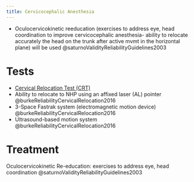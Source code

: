 ```yaml
---
title: Cervicocephalic Anesthesia
---
```


- Oculocervicokinetic reeducation
    (exercises to address eye, head coordination to improve cervicocephalic anesthesia- ability to relocate accurately the head on the trunk after active mvmt in the horizontal plane) will be used @saturnoValidityReliabilityGuidelines2003

# Tests

- [Cervical Relocation Test (CRT)]({{< var ref-cervical-relocation-test.path >}})
- Ability to relocate to NHP using an affixed laser (AL) pointer @burkeReliabilityCervicalRelocation2016
- 3-Space Fastrak system (electromagnetic motion device) @burkeReliabilityCervicalRelocation2016
- Ultrasound-based motion system @burkeReliabilityCervicalRelocation2016

# Treatment
Oculocervicokinetic Re-education: exercises to address eye, head coordination @saturnoValidityReliabilityGuidelines2003



